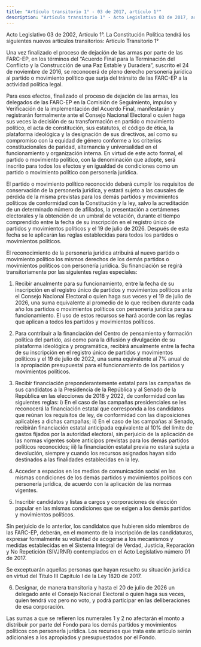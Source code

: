 ```yaml
---
title: "Artículo transitorio 1° - 03 de 2017, artículo 1°"
description: "Artículo transitorio 1° - Acto Legislativo 03 de 2017, artículo 1"
---
```


<Warning>Acto Legislativo 03 de 2002, Artículo 1°. La Constitución Política tendrá los siguientes nuevos artículos transitorios: Artículo Transitorio 1°</Warning>

Una vez finalizado el proceso de dejación de las armas por parte de las FARC-EP, en los términos del “Acuerdo Final para la Terminación del Conflicto y la Construcción de una Paz Estable y Duradera”, suscrito el 24 de noviembre de 2016, se reconocerá de pleno derecho personería jurídica al partido o movimiento político que surja del tránsito de las FARC-EP a la actividad política legal. 

Para esos efectos, finalizado el proceso de dejación de las armas, los delegados de las FARC-EP en la Comisión de Seguimiento, impulso y Verificación de la implementación del Acuerdo Final, manifestarán y registrarán formalmente ante el Consejo Nacional Electoral o quien haga sus veces la decisión de su transformación en partido o movimiento político, el acta de constitución, sus estatutos, el código de ética, la plataforma ideológica y la designación de sus directivos, así como su compromiso con la equidad de género conforme a los criterios constitucionales de paridad, alternancia y universalidad en el funcionamiento y organización interna. En virtud de este acto formal, el partido o movimiento político, con la denominación que adopte, será inscrito para todos los efectos y en igualdad de condiciones como un partido o movimiento político con personería jurídica. 

El partido o movimiento político reconocido deberá cumplir los requisitos de conservación de la personería jurídica, y estará sujeto a las causales de pérdida de la misma previstas para los demás partidos y movimientos políticos de conformidad con la Constitución y la ley, salvo la acreditación de un determinado número de afiliados, la presentación a certámenes electorales y la obtención de un umbral de votación, durante el tiempo comprendido entre la fecha de su inscripción en el registro único de partidos y movimientos políticos y el 19 de julio de 2026. Después de esta fecha se le aplicarán las reglas establecidas para todos los partidos o movimientos políticos. 

El reconocimiento de la personería jurídica atribuirá al nuevo partido o movimiento político los mismos derechos de los demás partidos o movimientos políticos con personería jurídica. Su financiación se regirá transitoriamente por las siguientes reglas especiales: 

1. Recibir anualmente para su funcionamiento, entre la fecha de su inscripción en el registro único de partidos y movimientos políticos ante el Consejo Nacional Electoral o quien haga sus veces y el 19 de julio de 2026, una suma equivalente al promedio de lo que reciben durante cada año los partidos o movimientos políticos con personería jurídica para su funcionamiento. El uso de estos recursos se hará acorde con las reglas que aplican a todos los partidos y movimientos políticos.

2. Para contribuir a la financiación del Centro de pensamiento y formación política del partido, así como para la difusión y divulgación de su plataforma ideológica y programática, recibirá anualmente entre la fecha de su inscripción en el registro único de partidos y movimientos políticos y el 19 de julio de 2022, una suma equivalente al 7% anual de la apropiación presupuestal para el funcionamiento de los partidos y movimientos políticos.

3. Recibir financiación preponderantemente estatal para las campañas de sus candidatos a la Presidencia de la República y al Senado de la República en las elecciones de 2018 y 2022, de conformidad con las siguientes reglas: i) En el caso de las campañas presidenciales se les reconocerá la financiación estatal que corresponda a los candidatos que reúnan los requisitos de ley, de conformidad con las disposiciones aplicables a dichas campañas; ii) En el caso de las campañas al Senado, recibirán financiación estatal anticipada equivalente al 10% del límite de gastos fijados por la autoridad electoral, sin perjuicio de la aplicación de las normas vigentes sobre anticipos previstas para los demás partidos políticos reconocidos; iii) la financiación estatal previa no estará sujeta a devolución, siempre y cuando los recursos asignados hayan sido destinados a las finalidades establecidas en la ley.

4. Acceder a espacios en los medios de comunicación social en las mismas condiciones de los demás partidos y movimientos políticos con personería jurídica, de acuerdo con la aplicación de las normas vigentes. 

5. Inscribir candidatos y listas a cargos y corporaciones de elección popular en las mismas condiciones que se exigen a los demás partidos y movimientos políticos. 

Sin perjuicio de lo anterior, los candidatos que hubieren sido miembros de las FARC-EP, deberán, en el momento de la inscripción de las candidaturas, expresar formalmente su voluntad de acogerse a los mecanismos y medidas establecidas en el Sistema Integral de Verdad, Justicia, Reparación y No Repetición (SIVJRNR) contemplados en el Acto Legislativo número 01 de 2017. 

Se exceptuarán aquellas personas que hayan resuelto su situación jurídica en virtud del Título III Capítulo I de la Ley 1820 de 2017. 

6. Designar, de manera transitoria y hasta el 20 de julio de 2026 un delegado ante el Consejo Nacional Electoral o quien haga sus veces, quien tendrá voz pero no voto, y podrá participar en las deliberaciones de esa corporación. 

Las sumas a que se refieren los numerales 1 y 2 no afectarán el monto a distribuir por parte del Fondo para los demás partidos y movimientos políticos con personería jurídica. Los recursos que trata este artículo serán adicionales a los apropiados y presupuestados por el Fondo.
